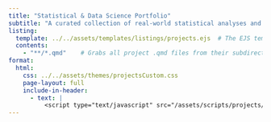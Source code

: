 ---
title: "Statistical & Data Science Portfolio"
subtitle: "A curated collection of real-world statistical analyses and data-driven insights."
listing:
  template: ../../assets/templates/listings/projects.ejs  # The EJS template file
  contents: 
    - "**/*.qmd"    # Grabs all project .qmd files from their subdirectory folders
format:
  html:
    css: ../../assets/themes/projectsCustom.css
    page-layout: full
    include-in-header: 
      - text: |
          <script type="text/javascript" src="/assets/scripts/projects/new-banner.js"></script>
---

